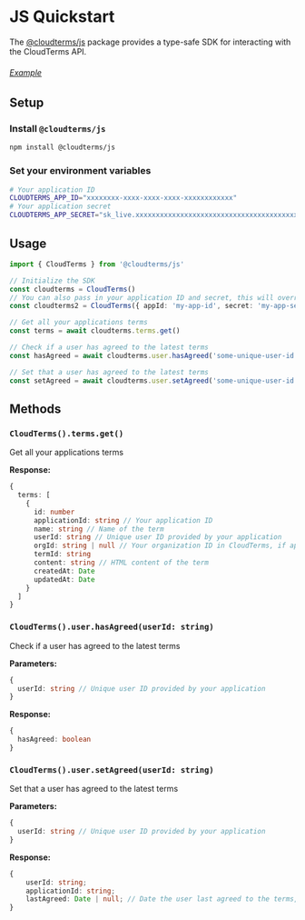 # JS Quickstart

The [@cloudterms/js](https://www.npmjs.com/package/@cloudterms/js) package provides a type-safe SDK for interacting with the CloudTerms API.

###### [Example](https://github.com/cloudterms/cloudterms/tree/main/examples/js-sdk)

## Setup
### Install `@cloudterms/js`

```bash
npm install @cloudterms/js
```

### Set your environment variables
```bash
# Your application ID
CLOUDTERMS_APP_ID="xxxxxxxx-xxxx-xxxx-xxxx-xxxxxxxxxxxx"
# Your application secret
CLOUDTERMS_APP_SECRET="sk_live.xxxxxxxxxxxxxxxxxxxxxxxxxxxxxxxxxxxxxxxxxxxxxxxxxxxxxxxxxxxxxxxx"
```

## Usage
```typescript
import { CloudTerms } from '@cloudterms/js'

// Initialize the SDK
const cloudterms = CloudTerms()
// You can also pass in your application ID and secret, this will override the environment variables
const cloudterms2 = CloudTerms({ appId: 'my-app-id', secret: 'my-app-secret' })

// Get all your applications terms
const terms = await cloudterms.terms.get()

// Check if a user has agreed to the latest terms
const hasAgreed = await cloudterms.user.hasAgreed('some-unique-user-id')

// Set that a user has agreed to the latest terms
const setAgreed = await cloudterms.user.setAgreed('some-unique-user-id')
```

## Methods
### `CloudTerms().terms.get()`
Get all your applications terms

__Response:__
```typescript
{
  terms: [
    {
      id: number
      applicationId: string // Your application ID
      name: string // Name of the term
      userId: string // Unique user ID provided by your application
      orgId: string | null // Your organization ID in CloudTerms, if applicable
      termId: string
      content: string // HTML content of the term
      createdAt: Date
      updatedAt: Date
    }
  ]
}
```

### `CloudTerms().user.hasAgreed(userId: string)`
Check if a user has agreed to the latest terms

__Parameters:__
```typescript
{
  userId: string // Unique user ID provided by your application
}
```

__Response:__
```typescript
{
  hasAgreed: boolean
}
```

### `CloudTerms().user.setAgreed(userId: string)`
Set that a user has agreed to the latest terms

__Parameters:__
```typescript
{
  userId: string // Unique user ID provided by your application
}
```

__Response:__
```typescript
{
    userId: string;
    applicationId: string;
    lastAgreed: Date | null; // Date the user last agreed to the terms, or null if they have never agreed
}
```

